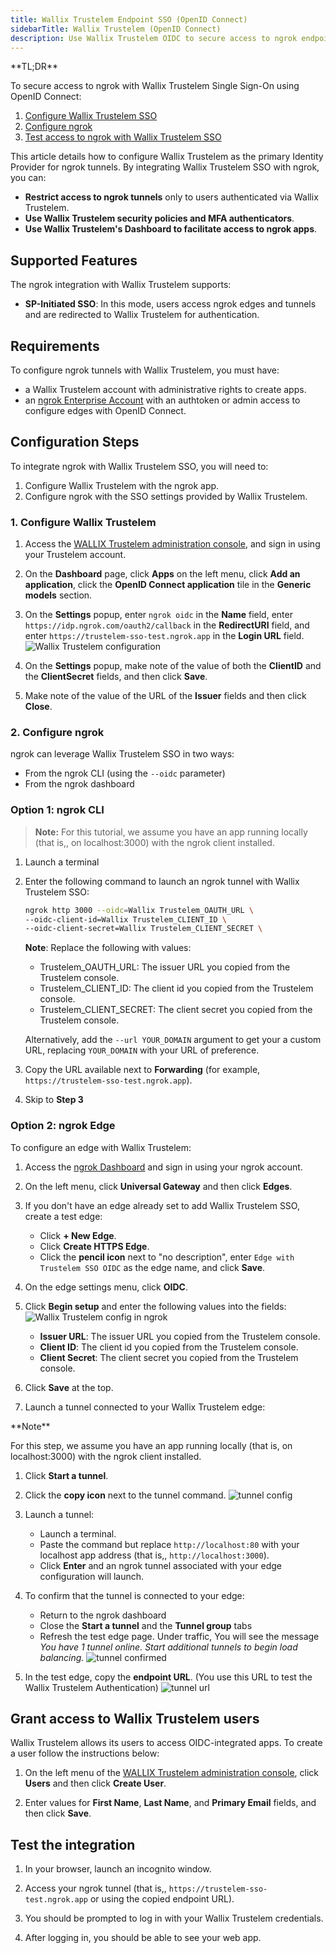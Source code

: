 ```yaml
---
title: Wallix Trustelem Endpoint SSO (OpenID Connect)
sidebarTitle: Wallix Trustelem (OpenID Connect)
description: Use Wallix Trustelem OIDC to secure access to ngrok endpoints
---
```



<Disclaimer />

<Tip>
**TL;DR**



To secure access to ngrok with Wallix Trustelem Single Sign-On using OpenID Connect:

1. [Configure Wallix Trustelem SSO](#configure-wallix)
1. [Configure ngrok](#configure-ngrok)
1. [Test access to ngrok with Wallix Trustelem SSO](#test-sso)
</Tip>

This article details how to configure Wallix Trustelem as the primary Identity Provider for ngrok tunnels.
By integrating Wallix Trustelem SSO with ngrok, you can:

- **Restrict access to ngrok tunnels** only to users authenticated via Wallix Trustelem.
- **Use Wallix Trustelem security policies and MFA authenticators**.
- **Use Wallix Trustelem's Dashboard to facilitate access to ngrok apps**.

## Supported Features

The ngrok integration with Wallix Trustelem supports:

- **SP-Initiated SSO**: In this mode, users access ngrok edges and tunnels and are redirected to Wallix Trustelem for authentication.

## Requirements

To configure ngrok tunnels with Wallix Trustelem, you must have:

- a Wallix Trustelem account with administrative rights to create apps.
- an [ngrok Enterprise Account](https://ngrok.com/pricing) with an authtoken or admin access to configure edges with OpenID Connect.

## Configuration Steps

To integrate ngrok with Wallix Trustelem SSO, you will need to:

1. Configure Wallix Trustelem with the ngrok app.
1. Configure ngrok with the SSO settings provided by Wallix Trustelem.

### 1. Configure Wallix Trustelem 

1. Access the [WALLIX Trustelem administration console](https://admin.trustelem.com/login), and sign in using your Trustelem account.

1. On the **Dashboard** page, click **Apps** on the left menu, click **Add an application**, click the **OpenID Connect application** tile in the **Generic models** section.

1. On the **Settings** popup, enter `ngrok oidc` in the **Name** field, enter `https://idp.ngrok.com/oauth2/callback` in the **RedirectURI** field, and enter `https://trustelem-sso-test.ngrok.app` in the **Login URL** field.
   ![Wallix Trustelem configuration](../img/trustelem/img/ngrok_url_configuration_trustelem.png)

1. On the **Settings** popup, make note of the value of both the **ClientID** and the **ClientSecret** fields, and then click **Save**.

1. Make note of the value of the URL of the **Issuer** fields and then click **Close**.

### 2. Configure ngrok 

ngrok can leverage Wallix Trustelem SSO in two ways:

- From the ngrok CLI (using the `--oidc` parameter)
- From the ngrok dashboard

### **Option 1**: ngrok CLI

> **Note:** For this tutorial, we assume you have an app running locally (that is,, on localhost:3000) with the ngrok client installed.

1. Launch a terminal

1. Enter the following command to launch an ngrok tunnel with Wallix Trustelem SSO:

   ```bash
   ngrok http 3000 --oidc=Wallix Trustelem_OAUTH_URL \
   --oidc-client-id=Wallix Trustelem_CLIENT_ID \
   --oidc-client-secret=Wallix Trustelem_CLIENT_SECRET \
   ```

   **Note**: Replace the following with values:
   - Trustelem_OAUTH_URL: The issuer URL you copied from the Trustelem console.
   - Trustelem_CLIENT_ID: The client id you copied from the Trustelem console.
   - Trustelem_CLIENT_SECRET: The client secret you copied from the Trustelem console.

   Alternatively, add the `--url YOUR_DOMAIN` argument to get your a custom URL, replacing `YOUR_DOMAIN` with your URL of preference.

1. Copy the URL available next to **Forwarding** (for example, `https://trustelem-sso-test.ngrok.app`).

1. Skip to **Step 3**

### **Option 2**: ngrok Edge

To configure an edge with Wallix Trustelem:

1. Access the [ngrok Dashboard](https://dashboard.ngrok.com/) and sign in using your ngrok account.

1. On the left menu, click **Universal Gateway** and then click **Edges**.

1. If you don't have an edge already set to add Wallix Trustelem SSO, create a test edge:
   - Click **+ New Edge**.
   - Click **Create HTTPS Edge**.
   - Click the **pencil icon** next to "no description", enter `Edge with Trustelem SSO OIDC` as the edge name, and click **Save**.

1. On the edge settings menu, click **OIDC**.

1. Click **Begin setup** and enter the following values into the fields:
   ![Wallix Trustelem config in ngrok](../img/trustelem/img/trustelem-1.png)
   - **Issuer URL**: The issuer URL you copied from the Trustelem console.
   - **Client ID**: The client id you copied from the Trustelem console.
   - **Client Secret**: The client secret you copied from the Trustelem console.

1. Click **Save** at the top.

1. Launch a tunnel connected to your Wallix Trustelem edge:
<Tip>
**Note**


For this step, we assume you have an app running locally (that is, on localhost:3000) with the ngrok client installed.
</Tip>

1. Click **Start a tunnel**.

1. Click the **copy icon** next to the tunnel command.
    ![tunnel config](../img/trustelem/img/trustelem-2.png)

1. Launch a tunnel:
    - Launch a terminal.
    - Paste the command but replace `http://localhost:80` with your localhost app address (that is,, `http://localhost:3000`).
    - Click **Enter** and an ngrok tunnel associated with your edge configuration will launch.

1. To confirm that the tunnel is connected to your edge:
    - Return to the ngrok dashboard
    - Close the **Start a tunnel** and the **Tunnel group** tabs
    - Refresh the test edge page. Under traffic, You will see the message _You have 1 tunnel online. Start additional tunnels to begin load balancing._
      ![tunnel confirmed](../img/trustelem/img/trustelem-3.png)

1. In the test edge, copy the **endpoint URL**. (You use this URL to test the Wallix Trustelem Authentication)
    ![tunnel url](../img/trustelem/img/trustelem-4.png)

## Grant access to Wallix Trustelem users

Wallix Trustelem allows its users to access OIDC-integrated apps.
To create a user follow the instructions below:

1. On the left menu of the [WALLIX Trustelem administration console](https://admin.trustelem.com/login), click **Users** and then click **Create User**.

1. Enter values for **First Name**, **Last Name**, and **Primary Email** fields, and then click **Save**.

## Test the integration 

1. In your browser, launch an incognito window.

1. Access your ngrok tunnel (that is,, `https://trustelem-sso-test.ngrok.app` or using the copied endpoint URL).

1. You should be prompted to log in with your Wallix Trustelem credentials.

1. After logging in, you should be able to see your web app.
